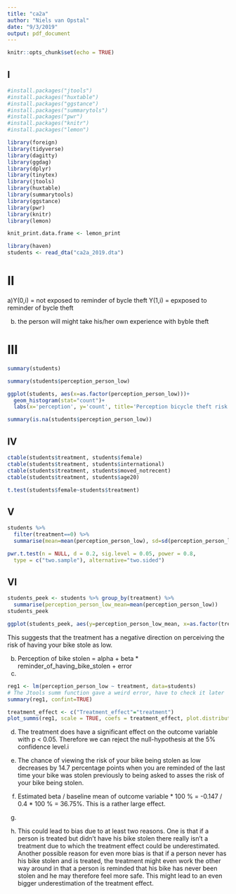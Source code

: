 ```yaml
---
title: "ca2a"
author: "Niels van Opstal"
date: "9/3/2019"
output: pdf_document
---
```


```r
knitr::opts_chunk$set(echo = TRUE)
```

## I

```r
#install.packages("jtools")
#install.packages("huxtable")
#install.packages("ggstance")
#install.packages("summarytols")
#install.packages("pwr")
#install.packages("knitr")
#install.packages("lemon")
```

```r
library(foreign)
library(tidyverse)
library(dagitty)
library(ggdag)
library(dplyr)
library(tinytex)
library(jtools)
library(huxtable)
library(summarytools)
library(ggstance)
library(pwr)
library(knitr)
library(lemon)
```

``` r
knit_print.data.frame <- lemon_print
```

```r
library(haven)
students <- read_dta("ca2a_2019.dta")
```

# II

a)Y(0,i) = not exposed to reminder of bycle theft
  Y(1,i) = epxposed to reminder of bycle theft
  
b) the person will might take his/her own experience with byble theft 

# III

```r
summary(students)
```

```r
summary(students$perception_person_low)
```

```r
ggplot(students, aes(x=as.factor(perception_person_low)))+
  geom_histogram(stat="count")+
  labs(x='perception', y='count', title='Perception bicycle theft risk is low')
```
```r
summary(is.na(students$perception_person_low))
```

## IV

```r
ctable(students$treatment, students$female)
ctable(students$treatment, students$international)
ctable(students$treatment, students$moved_notrecent)
ctable(students$treatment, students$age20)
```
```r
t.test(students$female~students$treatment)
```

## V
```r
students %>%
  filter(treatment==0) %>%
  summarise(mean=mean(perception_person_low), sd=sd(perception_person_low))
```
```r
pwr.t.test(n = NULL, d = 0.2, sig.level = 0.05, power = 0.8,
  type = c("two.sample"), alternative="two.sided")
```
## VI
```r
students_peek <- students %>% group_by(treatment) %>%
  summarise(perception_person_low_mean=mean(perception_person_low))
students_peek
```
```r
ggplot(students_peek, aes(y=perception_person_low_mean, x=as.factor(treatment))) + geom_bar(stat='identity', fill='darkblue') +       labs(x='Treatment', y='share with low perceived theft risk', title='Having low perceived theft risk by treatment status')
```
This suggests that the treatment has a negative direction on perceiving the risk of having your bike stole as low.

b) Perception of bike stolen = alpha + beta * reminder_of_having_bike_stolen + error
c)
```R
reg1 <- lm(perception_person_low ~ treatment, data=students)
# The Jtools summ function gave a weird error, have to check it later
summary(reg1, confint=TRUE)
```
```r
treatment_effect <- c("Treatment_effect"="treatment")
plot_summs(reg1, scale = TRUE, coefs = treatment_effect, plot.distributions = TRUE)
```

d) The treatment does have a significant effect on the outcome variable with p < 0.05. Therefore we can reject the null-hypothesis at the 5% confidence level.i

e) The chance of viewing the risk of your bike being stolen as low decreases by 14.7 percentage points when you are reminded of the last time your bike was stolen previously to being asked to asses the risk of your bike being stolen.

f) Estimated beta / baseline mean of outcome variable * 100 % = -0.147 / 0.4 * 100 % = 36.75%. This is a rather large effect.

g)

h) This could lead to bias due to at least two reasons. One is that if a person is treated but didn't have his bike stolen there really isn't a treatment due to which the treatment effect could be underestimated. Another possible reason for even more bias is that if a person never has his bike stolen and is treated, the treatment might even work the other way around in that a person is reminded that his bike has never been stolen and he may therefore feel more safe. This might lead to an even bigger underestimation of the treatment effect.
